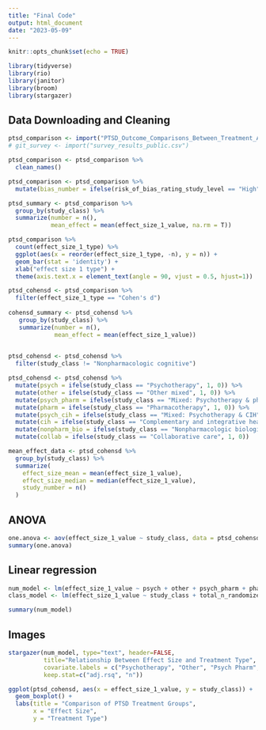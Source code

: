 ```yaml
---
title: "Final Code"
output: html_document
date: "2023-05-09"
---
```


```r
knitr::opts_chunk$set(echo = TRUE)
```

```r
library(tidyverse)
library(rio)
library(janitor)
library(broom)
library(stargazer)
```

## Data Downloading and Cleaning
```r
ptsd_comparison <- import("PTSD_Outcome_Comparisons_Between_Treatment_Arms.csv")
# git_survey <- import("survey_results_public.csv")
```

```r
ptsd_comparison <- ptsd_comparison %>% 
  clean_names()
```

```r
ptsd_comparison <- ptsd_comparison %>% 
  mutate(bias_number = ifelse(risk_of_bias_rating_study_level == "High", 3, 2))

ptsd_summary <- ptsd_comparison %>% 
  group_by(study_class) %>% 
  summarize(number = n(),
            mean_effect = mean(effect_size_1_value, na.rm = T))
```

```r
ptsd_comparison %>%
  count(effect_size_1_type) %>%
  ggplot(aes(x = reorder(effect_size_1_type, -n), y = n)) +
  geom_bar(stat = 'identity') +
  xlab("effect size 1 type") +
  theme(axis.text.x = element_text(angle = 90, vjust = 0.5, hjust=1))
```

```r
ptsd_cohensd <- ptsd_comparison %>% 
  filter(effect_size_1_type == "Cohen's d")
                          
cohensd_summary <- ptsd_cohensd %>% 
   group_by(study_class) %>% 
   summarize(number = n(),
             mean_effect = mean(effect_size_1_value))
 
```


```r
ptsd_cohensd <- ptsd_cohensd %>% 
  filter(study_class != "Nonpharmacologic cognitive")

ptsd_cohensd <- ptsd_cohensd %>% 
  mutate(psych = ifelse(study_class == "Psychotherapy", 1, 0)) %>% 
  mutate(other = ifelse(study_class == "Other mixed", 1, 0)) %>% 
  mutate(psych_pharm = ifelse(study_class == "Mixed: Psychotherapy & pharmacotherapy", 1, 0)) %>% 
  mutate(pharm = ifelse(study_class == "Pharmacotherapy", 1, 0)) %>% 
  mutate(psych_cih = ifelse(study_class == "Mixed: Psychotherapy & CIH", 1, 0)) %>% 
  mutate(cih = ifelse(study_class == "Complementary and integrative health (CIH)", 1, 0)) %>% 
  mutate(nonpharm_bio = ifelse(study_class == "Nonpharmacologic biological", 1, 0)) %>% 
  mutate(collab = ifelse(study_class == "Collaborative care", 1, 0))
```

```r
mean_effect_data <- ptsd_cohensd %>% 
  group_by(study_class) %>% 
  summarize(
    effect_size_mean = mean(effect_size_1_value),
    effect_size_median = median(effect_size_1_value),
    study_number = n()
  )
```


## ANOVA

```r
one.anova <- aov(effect_size_1_value ~ study_class, data = ptsd_cohensd)
summary(one.anova)
```


## Linear regression
```r
num_model <- lm(effect_size_1_value ~ psych + other + psych_pharm + pharm + psych_cih + nonpharm_bio + collab, data = ptsd_cohensd)
class_model <- lm(effect_size_1_value ~ study_class + total_n_randomized, data = ptsd_cohensd)
```

```r
summary(num_model)
```


## Images

```r

stargazer(num_model, type="text", header=FALSE,
          title="Relationship Between Effect Size and Treatment Type",
          covariate.labels = c("Psychotherapy", "Other", "Psych Pharm", "Pharmacotherapy", "Psych CIH", "Nonpharm bio", "Collaborative Care"),
          keep.stat=c("adj.rsq", "n"))
```

```r
ggplot(ptsd_cohensd, aes(x = effect_size_1_value, y = study_class)) + 
  geom_boxplot() +
  labs(title = "Comparison of PTSD Treatment Groups",
       x = "Effect Size",
       y = "Treatment Type")
```


